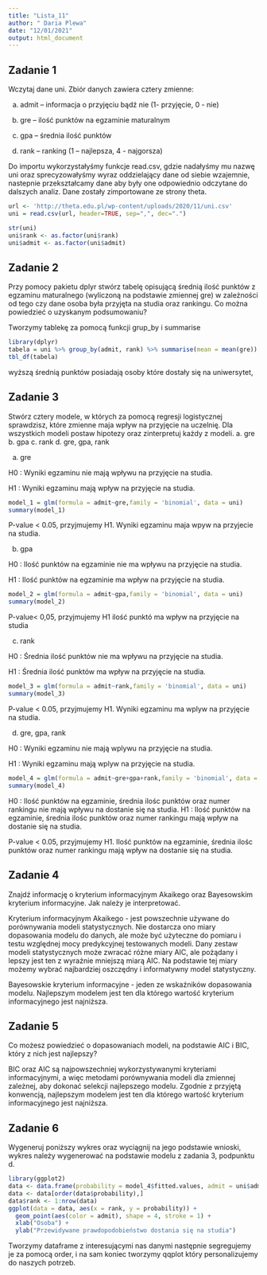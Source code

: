 ```yaml
---
title: "Lista_11"
author: " Daria Plewa"
date: "12/01/2021"
output: html_document
---
```




## Zadanie 1
Wczytaj dane uni. Zbiór danych zawiera cztery zmienne: 

a. admit – informacja o przyjęciu bądź nie (1- przyjęcie, 0 - nie)  

b. gre – ilość punktów na egzaminie maturalnym 

c. gpa – średnia ilość punktów 

d. rank – ranking (1 – najlepsza, 4 - najgorsza)

Do importu wykorzystałyśmy funkcje read.csv, gdzie nadałyśmy mu nazwę uni oraz sprecyzowałyśmy wyraz oddzielający dane od siebie wzajemnie, nastepnie przekształcamy dane aby były one odpowiednio odczytane do dalszych analiz. Dane zostały zimportowane ze strony theta.


```r
url <- 'http://theta.edu.pl/wp-content/uploads/2020/11/uni.csv'
uni = read.csv(url, header=TRUE, sep=",", dec=".")

str(uni)
uni$rank <- as.factor(uni$rank)
uni$admit <- as.factor(uni$admit)
```


## Zadanie 2
Przy pomocy pakietu dplyr stwórz tabelę opisującą średnią ilość punktów z egzaminu maturalnego (wyliczoną na podstawie zmiennej gre) w zależności od tego czy dane osoba była przyjęta na studia oraz rankingu. Co można powiedzieć o uzyskanym podsumowaniu?

Tworzymy tablekę za pomocą funkcji grup_by i summarise

```r
library(dplyr)
tabela = uni %>% group_by(admit, rank) %>% summarise(mean = mean(gre))
tbl_df(tabela)
```
wyższą średnią punktów posiadają osoby które dostały się na uniwersytet, 

## Zadanie 3
Stwórz cztery modele, w których za pomocą regresji logistycznej sprawdzisz, które zmienne maja wpływ na przyjęcie na uczelnię. Dla wszystkich modeli postaw hipotezy oraz zinterpretuj
każdy z modeli. 
a. gre
b. gpa
c. rank
d. gre, gpa, rank

a. gre

H0 : Wyniki egzaminu nie mają wpływu na przyjęcie na studia.

H1 : Wyniki egzaminu mają wpływ na przyjęcie na studia.
```r
model_1 = glm(formula = admit~gre,family = 'binomial', data = uni)
summary(model_1)
```
P-value < 0.05, przyjmujemy H1. Wyniki egzaminu maja wpyw na przyjecie na studia.


b. gpa

H0 : Ilość punktów na egzaminie nie ma wpływu na przyjęcie na studia.

H1 : Ilość punktów na egzaminie ma wpływ na przyjęcie na studia.
```r
model_2 = glm(formula = admit~gpa,family = 'binomial', data = uni)
summary(model_2)
```
P-value< 0,05, przyjmujemy H1 ilość punktó ma wpływ na przyjęcie na studia 


c. rank

H0 : Średnia ilość punktów nie ma wpływu na przyjęcie na studia.

H1 : Średnia ilość punktów ma wpływ na przyjęcie na studia.
```r
model_3 = glm(formula = admit~rank,family = 'binomial', data = uni)
summary(model_3)
```
P-value < 0.05, przyjmujemy H1. Wyniki egzaminu ma wplyw na przyjęcie na studia.

d. gre, gpa, rank

H0 : Wyniki egzaminu nie mają wplywu na przyjęcie na studia.

H1 : Wyniki egzaminu mają wplyw na przyjęcie na studia.
```r
model_4 = glm(formula = admit~gre+gpa+rank,family = 'binomial', data = uni)
summary(model_4)
```

H0 : Ilość punktów na egzaminie, średnia ilośc punktów oraz numer rankingu nie mają wpływu na dostanie się na studia.
H1 : Ilość punktów na egzaminie, średnia ilośc punktów oraz numer rankingu mają wpływ na dostanie się na studia.

P-value < 0.05, przyjmujemy H1. Ilość punktów na egzaminie, średnia ilośc punktów oraz numer rankingu mają wpływ na dostanie się na studia.



## Zadanie 4
Znajdź informację o kryterium informacyjnym Akaikego oraz Bayesowskim kryterium informacyjne. Jak należy je interpretować.

Kryterium informacyjnym Akaikego - jest powszechnie używane do porównywania modeli statystycznych. Nie dostarcza ono miary dopasowania modelu do danych, ale może być użyteczne do pomiaru i testu względnej mocy predykcyjnej testowanych modeli. Dany zestaw modeli statystycznych może zwracać różne miary AIC, ale pożądany i lepszy jest ten z wyraźnie mniejszą miarą AIC. Na podstawie tej miary możemy wybrać najbardziej oszczędny i informatywny model statystyczny.

Bayesowskie kryterium informacyjne - jeden ze wskaźników dopasowania modelu. Najlepszym modelem jest ten dla którego wartość kryterium informacyjnego jest najniższa.


## Zadanie 5
Co możesz powiedzieć o dopasowaniach modeli, na podstawie AIC i BIC, który z nich jest najlepszy?

BIC oraz AIC są najpowszechniej wykorzystywanymi kryteriami informacyjnymi, a więc metodami porównywania modeli dla zmiennej zależnej, aby dokonać selekcji najlepszego modelu.
Zgodnie z przyjętą konwencją, najlepszym modelem jest ten dla którego wartość kryterium informacyjnego jest najniższa.

## Zadanie 6
Wygeneruj poniższy wykres oraz wyciągnij na jego podstawie wnioski, wykres należy wygenerować na podstawie modelu z zadania 3, podpunktu d.





```r
library(ggplot2)
data <- data.frame(probability = model_4$fitted.values, admit = uni$admit)
data <- data[order(data$probability),]
data$rank <- 1:nrow(data)
ggplot(data = data, aes(x = rank, y = probability)) +
  geom_point(aes(color = admit), shape = 4, stroke = 1) +
  xlab("Osoba") +
  ylab("Przewidywane prawdopodobieństwo dostania się na studia")

```

Tworzymy dataframe z interesującymi nas danymi następnie segregujemy je za pomocą order, i na sam koniec tworzymy qqplot który personalizujemy do naszych potrzeb. 













